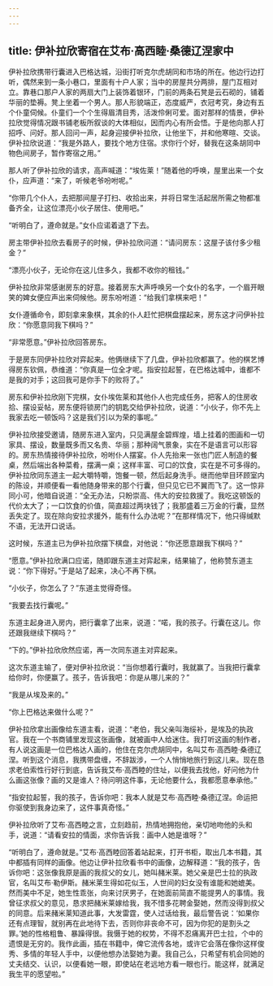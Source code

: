 ```yaml
---
---
---
```

title: 伊补拉欣寄宿在艾布·高西睦·桑德辽涅家中
---




伊补拉欣携带行囊进入巴格达城，沿街打听克尔虎胡同和市场的所在。他边行边打听，偶然来到一条小巷口，里面有十户人家；当中的房屋共分两排，屋门互相对立。靠巷口那户人家的两扇大门上装饰着银环，门前的两条石凳是云石砌的，铺着华丽的垫褥。凳上坐着一个男人。那人形貌端正，态度威严，衣冠考究，身边有五个仆童伺候。仆童们一个个生得眉清目秀，活泼伶俐可爱。面对那样的情景，伊补拉欣觉得情况跟书铺老板所叙谈的大体相似，因而内心有所会悟。于是他向那人打招呼、问好。那人回问一声，起身迎接伊补拉欣，让他坐下，并和他寒暄、交谈。伊补拉欣说道：“我是外路人，要找个地方住宿。求你行个好，替我在这条胡同中物色间房子，暂作寄宿之用。”

那人听了伊补拉欣的请求，高声喊道：“埃佐莱！”随着他的呼唤，屋里出来一个女仆，应声道：“来了，听候老爷吩咐呢。”

“你带几个仆人，去把那间屋子打扫、收拾出来，并将日常生活起居所需之物都准备齐全，让这位漂亮小伙子居住、使用吧。”

“听明白了，遵命就是。”女仆应诺着退了下去。

房主带伊补拉欣去看房子的时候，伊补拉欣问道：“请问房东：这屋子该付多少租金？”

“漂亮小伙子，无论你在这儿住多久，我都不收你的租钱。”

伊补拉欣非常感谢房东的好意。接着房东大声呼唤另一个女仆的名字，一个眉开眼笑的婢女便应声出来伺候他。房东吩咐道：“给我们拿棋来吧！”

女仆遵循命令，即刻拿来象棋，其余的仆人赶忙把棋盘摆起来，房东这才问伊补拉欣：“你愿意同我下棋吗？”

“非常愿意。”伊补拉欣回答房东。

于是房东同伊补拉欣对弈起来。他俩继续下了几盘，伊补拉欣都赢了。他的棋艺博得房东钦佩，恭维道：“你真是一位全才呢。指安拉起誓，在巴格达城中，谁都不是我的对手；这回我可是你手下的败将了。”

房东和伊补拉欣刚下完棋，女仆埃佐莱和其他仆人也完成任务，把客人的住房收拾、摆设妥帖，房东便将锁房门的钥匙交给伊补拉欣，说道：“小伙子，你不先上我家去吃一顿饭吗？这是我们引以为荣的事呢。”

伊补拉欣接受邀请，随房东进入室内，只见满屋金碧辉煌，墙上挂着的图画和一切家具、摆设，数量既多而又名贵、华丽；那种阔气景象，实在不是语言可以形容的。房东热情接待伊补拉欣，吩咐仆人摆宴。仆人先抬来一张也门匠人制造的餐桌，然后端出各种菜肴，摆满一桌；这样丰富、可口的饮食，实在是不可多得的。伊补拉欣同东道主一起大嚼特嚼，饱餐一顿，然后起身洗手。继而他举目环顾室内的陈设，并顺便看一看他随身带来的那个行囊，但只见它已不翼而飞了。这一惊非同小可，他暗自说道：“全无办法，只盼崇高、伟大的安拉救援了。我吃这顿饭的代价太大了；一口饮食的价值，简直超过两块钱了；我那盛着三万金的行囊，显然丢失定了。现在除向安拉求援外，能有什么办法呢？”在那样情况下，他只得缄默不语，无法开口说话。

这时候，东道主已为伊补拉欣摆下棋盘，对他说：“你还愿意跟我下棋吗？”

“愿意。”伊补拉欣满口应诺，随即跟东道主对弈起来，结果输了，他称赞东道主说：“你下得好。”于是站了起来，决心不再下棋。

“小伙子，你怎么了？”东道主觉得奇怪。

“我要去找行囊呢。”

东道主起身进入房内，把行囊拿了出来，说道：“喏，我的孩子。行囊在这儿。你还跟我继续下棋吗？”

“下的。”伊补拉欣欣然应诺，再一次同东道主对弈起来。

这次东道主输了，便对伊补拉欣说：“当你想着行囊时，我就赢了。当我把行囊拿给你时，你便赢了。孩子，告诉我吧：你是从哪儿来的？”

“我是从埃及来的。”

“你上巴格达来做什么呢？”

伊补拉欣拿出画像给东道主看，说道：“老伯，我父亲叫海绥补，是埃及的执政官。我在一个书商铺里发现这张画像，就被画中人给迷住。我打听这画的制作者，有人说这画是一位巴格达人画的，他住在克尔虎胡同中，名叫艾布·高西睦·桑德辽涅。听到这个消息，我携带盘缠，不辞跋涉，一个人悄悄地旅行到这儿来。现在恳求老伯索性行好行到底，告诉我艾布·高西睦的住址，以便我去找他，好问他为什么画这张像？画的又是谁人？待问明这件事，无论他要什么，我都愿意奉承他。”

“指安拉起誓，我的孩子，告诉你吧：我本人就是艾布·高西睦·桑德辽涅。命运把你驱使到我身边来了，这件事真奇怪。”

伊补拉欣听了艾布·高西睦之言，立刻趋前，热情地拥抱他，亲切地吻他的头和手，说道：“请看安拉的情面，求你告诉我：画中人她是谁呀？”

“听明白了，遵命就是。”艾布·高西睦回答着站起来，打开书柜，取出几本书籍，其中都插有同样的画像。他边让伊补拉欣看书中的画像，边解释道：“我的孩子，告诉你吧：这张像我原是画的我叔父的女儿，她叫赭米莱。她父亲是巴士拉的执政官，名叫艾布·勒伊斯。赭米莱生得如花似玉，人世间的妇女没有谁能和她媲美。然而美中不足，她生性乖张，向来讨厌男子，在她面前简直不能提男人的事情。我曾征求叔父的意见，恳求把赭米莱嫁给我，我不惜多花聘金娶她，然而没得到叔父的同意。后来赭米莱知道此事，大发雷霆，使人过话给我，最后警告说：‘如果你还有点理智，就别再在此地待下去，否则你非丧命不可，因为你犯的是割头之罪。’她的性格粗鲁、暴躁得很。我慑于她的权势，不得不忍痛离开巴士拉，个中的遗恨是无穷的。我作此画，插在书籍中，俾它流传各地，或许它会落在像你这样俊秀、多情的年轻人手中，以便他想办法娶她为妻。我自己么，只希望有机会同她的丈夫结交、认识，以便看她一眼，即使站在老远地方看一眼也行。能这样，就满足我生平的愿望啦。”